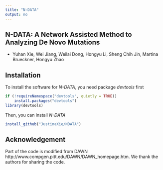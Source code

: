 ```yaml
---
title: "N-DATA"
output: no
---
```


## N-DATA: A Network Assisted Method to Analyzing De Novo Mutations
* Yuhan Xie, Wei Jiang, Weilai Dong, Hongyu Li, Sheng Chih Jin, Martina Brueckner, Hongyu Zhao

## Installation
To install the software for *N-DATA*, you need package *devtools* first

```R
if (!requireNamespace("devtools", quietly = TRUE))
    install.packages("devtools")
library(devtools)
```

Then, you can install *N-DATA* 
```R
install_github("JustinaXie/NDATA")
```

## Acknowledgement
Part of the code is modified from DAWN http://www.compgen.pitt.edu/DAWN/DAWN_homepage.htm. We thank the authors for sharing the code.
